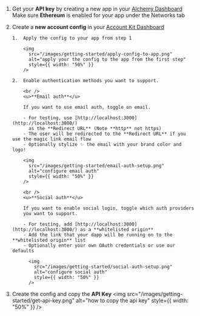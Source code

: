 1.  Get your **API key** by creating a new app in your [Alchemy Dashboard](https://dashboard.alchemy.com/apps)
    <Warning>
      Make sure **Ethereum** is enabled for your app under the Networks tab
    </Warning>
2.  Create a **new account config** in your [Account Kit Dashboard](https://dashboard.alchemy.com/accounts)

        1.  Apply the config to your app from step 1

            <img
              src="/images/getting-started/apply-config-to-app.png"
              alt="apply your the config to the app from the first step"
              style={{ width: "50%" }}
            />

        2.  Enable authentication methods you want to support.

            <br />
            <u>**Email auth**</u>

            If you want to use email auth, toggle on email.

            - For testing, use [http://localhost:3000](http://localhost:3000/)
              as the **Redirect URL** (Note **http** not https)
            - The user will be redirected to the **Redirect URL** if you use the magic link email flow
            - Optionally stylize ✨ the email with your brand color and logo!

            <img
              src="/images/getting-started/email-auth-setup.png"
              alt="configure email auth"
              style={{ width: "50%" }}
            />

            <br />
            <u>**Social auth**</u>

            If you want to enable social login, toggle which auth providers
            you want to support.

            - For testing, add [http://localhost:3000](http://localhost:3000/) as a **whitelisted origin**
            - Add the link that your dapp will be running on to the **whitelisted origin** list
            - Optionally enter your own OAuth credentials or use our defaults

              <img
                src="/images/getting-started/social-auth-setup.png"
                alt="configure social auth"
                style={{ width: "50%" }}
              />

3.  Create the config and copy the **API Key**
    <img
      src="/images/getting-started/get-api-key.png"
      alt="how to copy the api key"
      style={{ width: "50%" }}
    />
